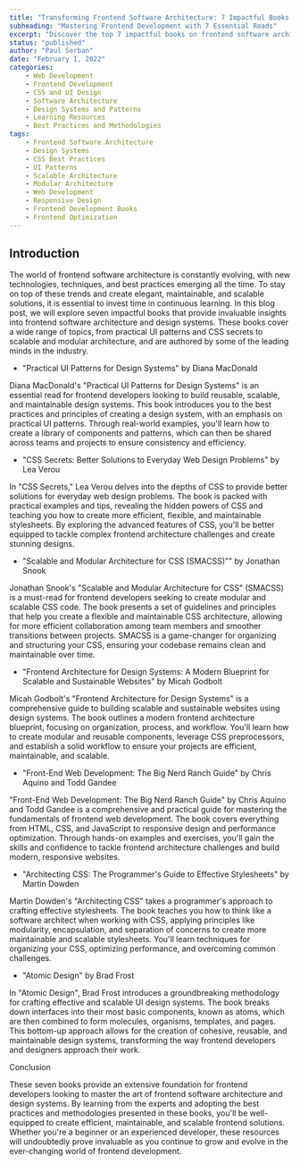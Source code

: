 ```yaml
---
title: "Transforming Frontend Software Architecture: 7 Impactful Books You Need to Read"
subheading: "Mastering Frontend Development with 7 Essential Reads"
excerpt: "Discover the top 7 impactful books on frontend software architecture and design systems, covering practical UI patterns, CSS secrets, and scalable, modular solutions. Elevate your web development skills and create maintainable, efficient projects."
status: "published"
author: "Paul Serban"
date: "February 1, 2022"
categories:
    - Web Development
    - Frontend Development
    - CSS and UI Design
    - Software Architecture
    - Design Systems and Patterns
    - Learning Resources
    - Best Practices and Methodologies
tags:
    - Frontend Software Architecture
    - Design Systems
    - CSS Best Practices
    - UI Patterns
    - Scalable Architecture
    - Modular Architecture
    - Web Development
    - Responsive Design
    - Frontend Development Books
    - Frontend Optimization
---
```


## Introduction

The world of frontend software architecture is constantly evolving, with new technologies, techniques, and best practices emerging all the time. To stay on top of these trends and create elegant, maintainable, and scalable solutions, it is essential to invest time in continuous learning. In this blog post, we will explore seven impactful books that provide invaluable insights into frontend software architecture and design systems. These books cover a wide range of topics, from practical UI patterns and CSS secrets to scalable and modular architecture, and are authored by some of the leading minds in the industry.

- "Practical UI Patterns for Design Systems" by Diana MacDonald

Diana MacDonald's "Practical UI Patterns for Design Systems" is an essential read for frontend developers looking to build reusable, scalable, and maintainable design systems. This book introduces you to the best practices and principles of creating a design system, with an emphasis on practical UI patterns. Through real-world examples, you'll learn how to create a library of components and patterns, which can then be shared across teams and projects to ensure consistency and efficiency.

- "CSS Secrets: Better Solutions to Everyday Web Design Problems" by Lea Verou

In "CSS Secrets," Lea Verou delves into the depths of CSS to provide better solutions for everyday web design problems. The book is packed with practical examples and tips, revealing the hidden powers of CSS and teaching you how to create more efficient, flexible, and maintainable stylesheets. By exploring the advanced features of CSS, you'll be better equipped to tackle complex frontend architecture challenges and create stunning designs.

- "Scalable and Modular Architecture for CSS (SMACSS)"" by Jonathan Snook

Jonathan Snook's "Scalable and Modular Architecture for CSS" (SMACSS) is a must-read for frontend developers seeking to create modular and scalable CSS code. The book presents a set of guidelines and principles that help you create a flexible and maintainable CSS architecture, allowing for more efficient collaboration among team members and smoother transitions between projects. SMACSS is a game-changer for organizing and structuring your CSS, ensuring your codebase remains clean and maintainable over time.

- "Frontend Architecture for Design Systems: A Modern Blueprint for Scalable and Sustainable Websites" by Micah Godbolt

Micah Godbolt's "Frontend Architecture for Design Systems" is a comprehensive guide to building scalable and sustainable websites using design systems. The book outlines a modern frontend architecture blueprint, focusing on organization, process, and workflow. You'll learn how to create modular and reusable components, leverage CSS preprocessors, and establish a solid workflow to ensure your projects are efficient, maintainable, and scalable.

- "Front-End Web Development: The Big Nerd Ranch Guide" by Chris Aquino and Todd Gandee

"Front-End Web Development: The Big Nerd Ranch Guide" by Chris Aquino and Todd Gandee is a comprehensive and practical guide for mastering the fundamentals of frontend web development. The book covers everything from HTML, CSS, and JavaScript to responsive design and performance optimization. Through hands-on examples and exercises, you'll gain the skills and confidence to tackle frontend architecture challenges and build modern, responsive websites.

- "Architecting CSS: The Programmer's Guide to Effective Stylesheets" by Martin Dowden

Martin Dowden's "Architecting CSS" takes a programmer's approach to crafting effective stylesheets. The book teaches you how to think like a software architect when working with CSS, applying principles like modularity, encapsulation, and separation of concerns to create more maintainable and scalable stylesheets. You'll learn techniques for organizing your CSS, optimizing performance, and overcoming common challenges.

- "Atomic Design" by Brad Frost

In "Atomic Design", Brad Frost introduces a groundbreaking methodology for crafting effective and scalable UI design systems. The book breaks down interfaces into their most basic components, known as atoms, which are then combined to form molecules, organisms, templates, and pages. This bottom-up approach allows for the creation of cohesive, reusable, and maintainable design systems, transforming the way frontend developers and designers approach their work.

Conclusion

These seven books provide an extensive foundation for frontend developers looking to master the art of frontend software architecture and design systems. By learning from the experts and adopting the best practices and methodologies presented in these books, you'll be well-equipped to create efficient, maintainable, and scalable frontend solutions. Whether you're a beginner or an experienced developer, these resources will undoubtedly prove invaluable as you continue to grow and evolve in the ever-changing world of frontend development.
